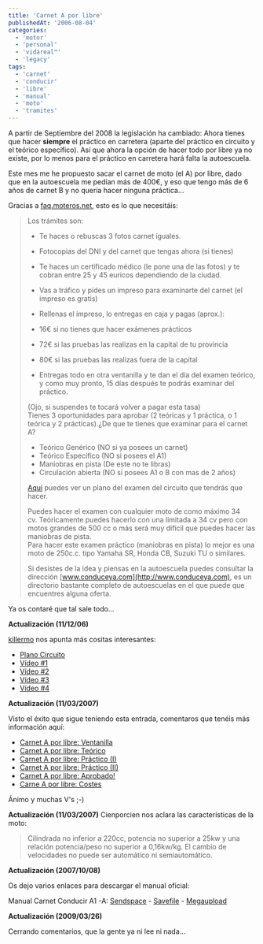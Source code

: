 ```yaml
---
title: 'Carnet A por libre'
publishedAt: '2006-08-04'
categories:
  - 'motor'
  - 'personal'
  - 'vidareal™'
  - 'legacy'
tags:
  - 'carnet'
  - 'conducir'
  - 'libre'
  - 'manual'
  - 'moto'
  - 'tramites'
---
```


A partir de Septiembre del 2008 la legislación ha cambiado: Ahora tienes que hacer **siempre** el práctico en carretera (aparte del práctico en circuito y el teórico específico). Así que ahora la opción de hacer todo por libre ya no existe, por lo menos para el práctico en carretera hará falta la autoescuela.

Este mes me he propuesto sacar el carnet de moto (el A) por libre, dado que en la autoescuela me pedían más de 400€, y eso que tengo más de 6 años de carnet B y no queria hacer ninguna práctica...

Gracias a [faq.moteros.net](http://www.moteros.net/modules.php?op=modload&name=FAQ&file=index&myfaq=yes&id_cat=17&categories=7.-+SOBRE+LEGISLACION%3A+Normativa+y+leyes+del+mundo+de+la+moto.&parent_id=1#223), esto es lo que necesitáis:

> Los trámites son:
>
> - Te haces o rebuscas 3 fotos carnet iguales.
>
> - Fotocopias del DNI y del carnet que tengas ahora (si tienes)
>
> - Te haces un certificado médico (le pone una de las fotos) y te cobran entre 25 y 45 euricos dependiendo de la ciudad.
>
> - Vas a tráfico y pides un impreso para examinarte del carnet (el impreso es gratis)
>
> - Rellenas el impreso, lo entregas en caja y pagas (aprox.):
>
> - 16€ si no tienes que hacer exámenes prácticos
>
> - 72€ si las pruebas las realizas en la capital de tu provincia
>
> - 80€ si las pruebas las realizas fuera de la capital
>
> - Entregas todo en otra ventanilla y te dan el día del examen teórico, y como muy pronto, 15 días después te podrás examinar del práctico.
>
> (Ojo, si suspendes te tocará volver a pagar esta tasa)\
> Tienes 3 oportunidades para aprobar (2 teóricas y 1 práctica, o 1 teórica y 2 prácticas).¿De que te tienes que examinar para el carnet A?
>
> - Teórico Genérico (NO si ya posees un carnet)
> - Teórico Específico (NO si posees el A1)
> - Maniobras en pista (De este no te libras)
> - Circulación abierta (NO si posees A1 o B con mas de 2 años)
>
> [Aquí](http://www.terra.es/personal9/erkasio/EXAMENPR_CTICODEMOTO_1_.JPG) puedes ver un plano del examen del circuito que tendrás que hacer.
>
> Puedes hacer el examen con cualquier moto de como máximo 34 cv. Teóricamente puedes hacerlo con una limitada a 34 cv pero con motos grandes de 500 cc o más será muy difícil que puedes hacer las maniobras de pista.\
> Para hacer este examen práctico (maniobras en pista) lo mejor es una moto de 250c.c. tipo Yamaha SR, Honda CB, Suzuki TU o similares.
>
> Si desistes de la idea y piensas en la autoescuela puedes consultar la dirección [www.conduceya.com](http://www.conduceya.com), es un directorio bastante completo de autoescuelas en el que puede que encuentres alguna oferta.

Ya os contaré que tal sale todo...

**Actualización (11/12/06)**

[killermo](http://rick.jinlabs.com/archivos/2006/08/04/carnet-a-por-libre/#comment-3646) nos apunta más cositas interesantes:

- [Plano Circuito](http://www.sectorensaimada.com/Archivos/plano_examen.jpg)
- [Vídeo #1](http://www.youtube.com/watch?v=Tb3I9jMGXlY)
- [Vídeo #2](http://www.youtube.com/watch?v=46t50jRq964)
- [Vídeo #3](http://www.youtube.com/watch?v=iEa6txGp_Rw)
- [Vídeo #4](http://www.youtube.com/watch?v=Ab3w2f1e3vI)

**Actualización (11/03/2007)**

Visto el éxito que sigue teniendo esta entrada, comentaros que tenéis más información aquí:

- [Carnet A por libre: Ventanilla](http://rick.jinlabs.com/archivos/2006/09/02/carnet-a-por-libre-ventanilla/ 'Permanent Link: Carnet A por libre: Ventanilla')
- [Carnet A por libre: Teórico](http://rick.jinlabs.com/archivos/2006/09/07/carne-a-por-libre-teorico/ 'Permanent Link: Carnet A por libre: Teórico')
- [Carnet A por libre: Práctico (I)](http://rick.jinlabs.com/archivos/2006/09/29/carnet-a-por-libre-practico-i/ 'Permanent Link: Carnet A por libre: Práctico (I)')
- [Carnet A por libre: Práctico (II)](http://rick.jinlabs.com/archivos/2006/09/29/carnet-a-por-libre-practico-ii/ 'Permanent Link: Carnet A por libre: Práctico (II)')
- [Carnet A por libre: Aprobado!](http://rick.jinlabs.com/archivos/2006/10/05/carnet-a-por-libre-aprobado/ 'Permanent Link: Carnet A por libre: Aprobado!')
- [Carne A por libre: Costes](http://rick.jinlabs.com/archivos/2006/10/05/carne-a-por-libre-costes/ 'Permanent Link: Carne A por libre: Costes')

Ánimo y muchas V's ;-)

**Actualización (11/03/2007)** Cienporcien nos aclara las características de la moto:

> Cilindrada no inferior a 220cc, potencia no superior a 25kw y una relación potencia/peso no superior a 0,16kw/kg. El cambio de velocidades no puede ser automático ni semiautomático.

**Actualización (2007/10/08)**

Os dejo varios enlaces para descargar el manual oficial:

Manual Carnet Conducir A1 -A: [Sendspace](http://www.sendspace.com/file/67g3r0) - [Savefile](http://www.savefile.com/files/1108358) - [Megaupload](http://www.megaupload.com/es/?d=9RWU4KRQ)

**Actualización (2009/03/26)**

Cerrando comentarios, que la gente ya ni lee ni nada...

